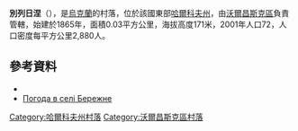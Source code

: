 {{coord|50|6|38|N|37|3|49|E|scale:100000_region:UA|display=title}}

'''別列日涅'''（{{lang-uk|Бережне}}），是[[烏克蘭|烏克蘭]]的村落，位於該國東部[[哈爾科夫州|哈爾科夫州]]，由[[沃爾昌斯克區|沃爾昌斯克區]]負責管轄，始建於1865年，面積0.03平方公里，海拔高度171米，2001年人口72，人口密度每平方公里2,880人。

==參考資料==
* [http://gska2.rada.gov.ua/pls/z7502/A005?rdat1=09.01.2009&rf7571=32775 ]{{Dead link|date=2019年4月 |bot=InternetArchiveBot |fix-attempted=yes }}
* [https://web.archive.org/web/20160323020327/http://weather.in.ua/ua/har%27kovskaja/902 Погода в селі Бережне]

{{DEFAULTSORT:Бережне}}
[[Category:哈爾科夫州村落|Category:哈爾科夫州村落]]
[[Category:沃爾昌斯克區村落|Category:沃爾昌斯克區村落]]


{{Kharkiv-geo-stub}}